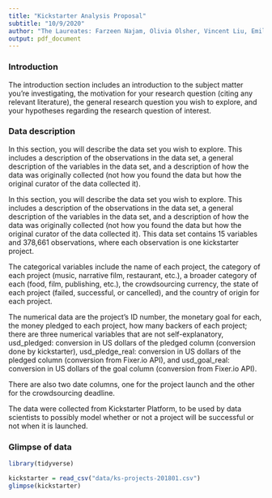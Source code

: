 ```yaml
---
title: "Kickstarter Analysis Proposal"
subtitle: "10/9/2020"
author: "The Laureates: Farzeen Najam, Olivia Olsher, Vincent Liu, Emile Therrien"
output: pdf_document
---
```


### Introduction
The introduction section includes an introduction to the subject matter you’re investigating, the motivation for your research question (citing any relevant literature), the general research question you wish to explore, and your hypotheses regarding the research question of interest.

### Data description
In this section, you will describe the data set you wish to explore. This includes a description of the observations in the data set, a general description of the variables in the data set, and a description of how the data was originally collected (not how you found the data but how the original curator of the data collected it).

In this section, you will describe the data set you wish to explore. This includes a description of the observations in the data set, a general description of the variables in the data set, and a description of how the data was originally collected (not how you found the data but how the original curator of the data collected it).
This data set contains 15 variables and 378,661 observations, where each observation is one kickstarter project.

The categorical variables include the name of each project, the category of each project (music, narrative film, restaurant, etc.), a broader category of each (food, film, publishing, etc.), the crowdsourcing currency, the state of each project (failed, successful, or cancelled), and the country of origin for each project.

The numerical data are the project’s ID number, the monetary goal for each, the money pledged to each project, how many backers of each project; there are three numerical variables that are not self-explanatory, usd_pledged: conversion in US dollars of the pledged column (conversion done by kickstarter), usd_pledge_real: conversion in US dollars of the pledged column (conversion from Fixer.io API), and usd_goal_real: conversion in US dollars of the goal column (conversion from Fixer.io API).

There are also two date columns, one for the project launch and the other for the crowdsourcing deadline.

The data were collected from Kickstarter Platform, to be used by data scientists to possibly model whether or not a project will be successful or not when it is launched.


### Glimpse of data

```r
library(tidyverse)

kickstarter = read_csv("data/ks-projects-201801.csv")
glimpse(kickstarter)

```

